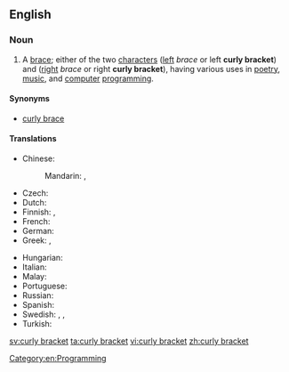 ==English==
{{rfc|weird formatting}}

===Noun===
{{en-noun|head=[[curly]] [[bracket]]}}

# A [[brace]]; either of the two [[character]]s ''{{unsupported|left curly bracket}}'' ([[left]] ''brace'' or left '''curly bracket''') and ''{{unsupported|right curly bracket}}'' ([[right]] ''brace'' or right '''curly bracket'''), having various uses in [[poetry]], [[music]], and [[computer]] [[programming]].

====Synonyms====
* [[curly brace]]

====Translations====
{{trans-top|character}}
* Chinese:
*: Mandarin: {{t|cmn|波形括號|sc=Hani}}, {{t|cmn|波形括号|tr=bōxíng kuòhào|sc=Hani}}
* Czech: {{t-|cs|složená závorka|f}}
* Dutch: {{t+|nl|accolade}}
* Finnish: {{t-|fi|aaltosulku}}, {{t-|fi|aaltosulkumerkki}}
* French: {{t+|fr|accolade|f}}
* German: {{t-|de|geschweifte Klammer|f}}
* Greek: {{t-|el|μύστακας|m}}, {{t+|el|άγκιστρο|n}}
{{trans-mid}}
* Hungarian: {{t-|hu|kapcsos zárójel}}
* Italian: {{t-|it|parentesi graffa}}
* Malay: {{t-|ms|tanda kurung dakap}}
* Portuguese: {{t+|pt|chave}}
* Russian: {{t-|ru|фигурная скобка|f|tr=figúrnaja skóbka}}
* Spanish: {{t+|es|llave|f}}
* Swedish: {{t+|sv|klammerparentes|c}}, {{t-|sv|måsvingeparentes|c}}, {{t+|sv|krullparentes|c}}
* Turkish: {{t-|tr|küme parantezi}}
{{trans-bottom}}

[[Category:en:Programming]]

[[sv:curly bracket]]
[[ta:curly bracket]]
[[vi:curly bracket]]
[[zh:curly bracket]]